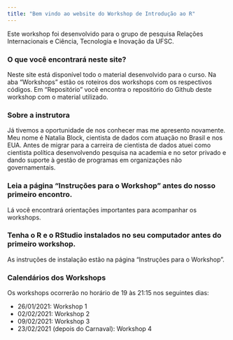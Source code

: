 ```yaml
---
title: "Bem vindo ao website do Workshop de Introdução ao R"
---
```


Este workshop foi desenvolvido para o grupo de pesquisa Relações Internacionais e Ciência, Tecnologia e Inovação da UFSC.

### O que você encontrará neste site?
Neste site está disponível todo o material desenvolvido para o curso. Na aba "Workshops" estão os roteiros dos workshops com os respectivos códigos. Em "Repositório" você encontra o repositório do Github deste workshop com o material utilizado.

### Sobre a instrutora
Já tivemos a oportunidade de nos conhecer mas me apresento novamente. Meu nome é Natalia Block, cientista de dados com atuação no Brasil e nos EUA. Antes de migrar para a carreira de cientista de dados atuei como cientista política desenvolvendo pesquisa na academia e no setor privado e dando suporte à gestão de programas em organizações não governamentais. 

### Leia a página "Instruções para o Workshop" antes do nosso primeiro encontro. 
Lá você encontrará orientações importantes para acompanhar os workshops.  

### Tenha o R e o RStudio instalados no seu computador antes do primeiro workshop.
As instruções de instalação estão na página "Instruções para o Workshop".

### Calendários dos Workshops
Os workshops ocorrerão no horário de 19 às 21:15 nos seguintes dias:

  * 26/01/2021: Workshop 1
  * 02/02/2021: Workshop 2
  * 09/02/2021: Workshop 3
  * 23/02/2021 (depois do Carnaval): Workshop 4

